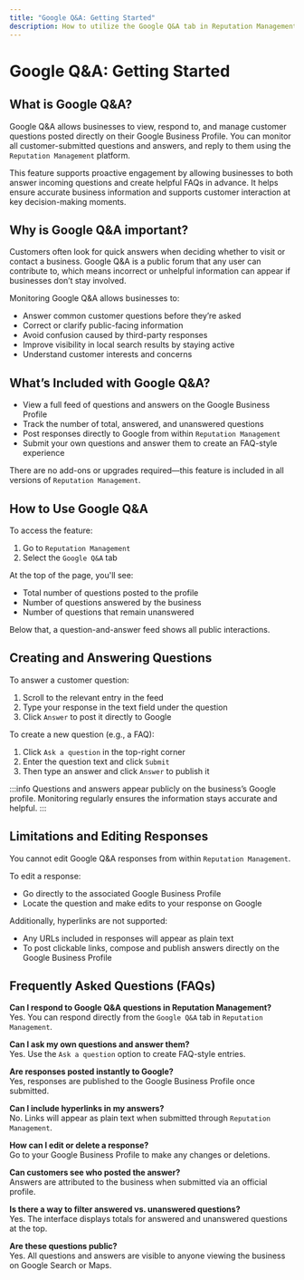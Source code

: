 ```yaml
---
title: "Google Q&A: Getting Started"
description: How to utilize the Google Q&A tab in Reputation Management 
---
```


# Google Q&A: Getting Started 

## What is Google Q&A?

Google Q&A allows businesses to view, respond to, and manage customer questions posted directly on their Google Business Profile. You can monitor all customer-submitted questions and answers, and reply to them using the `Reputation Management` platform.

This feature supports proactive engagement by allowing businesses to both answer incoming questions and create helpful FAQs in advance. It helps ensure accurate business information and supports customer interaction at key decision-making moments.

## Why is Google Q&A important?

Customers often look for quick answers when deciding whether to visit or contact a business. Google Q&A is a public forum that any user can contribute to, which means incorrect or unhelpful information can appear if businesses don’t stay involved.

Monitoring Google Q&A allows businesses to:

- Answer common customer questions before they’re asked
- Correct or clarify public-facing information
- Avoid confusion caused by third-party responses
- Improve visibility in local search results by staying active
- Understand customer interests and concerns

## What’s Included with Google Q&A?

- View a full feed of questions and answers on the Google Business Profile
- Track the number of total, answered, and unanswered questions
- Post responses directly to Google from within `Reputation Management`
- Submit your own questions and answer them to create an FAQ-style experience

There are no add-ons or upgrades required—this feature is included in all versions of `Reputation Management`.

## How to Use Google Q&A

To access the feature:

1. Go to `Reputation Management`
2. Select the `Google Q&A` tab

At the top of the page, you'll see:

- Total number of questions posted to the profile
- Number of questions answered by the business
- Number of questions that remain unanswered

Below that, a question-and-answer feed shows all public interactions.

## Creating and Answering Questions

To answer a customer question:

1. Scroll to the relevant entry in the feed  
2. Type your response in the text field under the question  
3. Click `Answer` to post it directly to Google

To create a new question (e.g., a FAQ):

1. Click `Ask a question` in the top-right corner  
2. Enter the question text and click `Submit`  
3. Then type an answer and click `Answer` to publish it

:::info
Questions and answers appear publicly on the business’s Google profile. Monitoring regularly ensures the information stays accurate and helpful.
:::

## Limitations and Editing Responses

You cannot edit Google Q&A responses from within `Reputation Management`.

To edit a response:

- Go directly to the associated Google Business Profile
- Locate the question and make edits to your response on Google

Additionally, hyperlinks are not supported:

- Any URLs included in responses will appear as plain text
- To post clickable links, compose and publish answers directly on the Google Business Profile

## Frequently Asked Questions (FAQs)

**Can I respond to Google Q&A questions in Reputation Management?**  
Yes. You can respond directly from the `Google Q&A` tab in `Reputation Management`.

**Can I ask my own questions and answer them?**  
Yes. Use the `Ask a question` option to create FAQ-style entries.

**Are responses posted instantly to Google?**  
Yes, responses are published to the Google Business Profile once submitted.

**Can I include hyperlinks in my answers?**  
No. Links will appear as plain text when submitted through `Reputation Management`.

**How can I edit or delete a response?**  
Go to your Google Business Profile to make any changes or deletions.

**Can customers see who posted the answer?**  
Answers are attributed to the business when submitted via an official profile.

**Is there a way to filter answered vs. unanswered questions?**  
Yes. The interface displays totals for answered and unanswered questions at the top.

**Are these questions public?**  
Yes. All questions and answers are visible to anyone viewing the business on Google Search or Maps.
